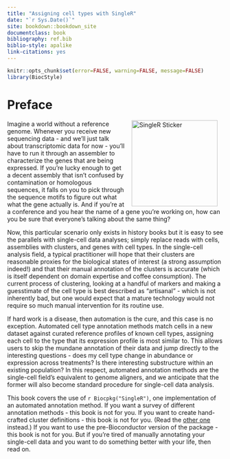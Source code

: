 ```yaml
--- 
title: "Assigning cell types with SingleR"
date: "`r Sys.Date()`"
site: bookdown::bookdown_site
documentclass: book
bibliography: ref.bib
biblio-style: apalike
link-citations: yes
---
```


```r
knitr::opts_chunk$set(error=FALSE, warning=FALSE, message=FALSE)
library(BiocStyle)
```

# Preface {-}

<a href="https://bioconductor.org/packages/SingleR"><img src="https://raw.githubusercontent.com/Bioconductor/BiocStickers/master/SingleR/SingleR_sticker_invert.png" width="200" alt="SingleR Sticker" align="right" style="margin: 0 1em 0 1em" /></a> 

Imagine a world without a reference genome.
Whenever you receive new sequencing data - and we'll just talk about transcriptomic data for now -
you'll have to run it through an assembler to characterize the genes that are being expressed.
If you're lucky enough to get a decent assembly that isn't confused by contamination or homologous sequences,
it falls on you to pick through the sequence motifs to figure out what what the gene actually is. 
And if you're at a conference and you hear the name of a gene you're working on,
how can you be sure that everyone's talking about the same thing?

Now, this particular scenario only exists in history books but it is easy to see the parallels with single-cell data analyses;
simply replace reads with cells, assemblies with clusters, and genes with cell types.
In the single-cell analysis field, a typical practitioner will hope that their clusters are reasonable proxies for the biological states of interest (a strong assumption indeed!) and that their manual annotation of the clusters is accurate (which is itself dependent on domain expertise and coffee consumption).
The current process of clustering, looking at a handful of markers and making a guesstimate of the cell type is best described as "artisanal" - which is not inherently bad, but one would expect that a mature technology would not require so much manual intervention for its routine use.

If hard work is a disease, then automation is the cure, and this case is no exception.
Automated cell type annotation methods match cells in a new dataset against curated reference profiles of known cell types, assigning each cell to the type that its expression profile is most similar to. 
This allows users to skip the mundane annotation of their data and jump directly to the interesting questions - does my cell type change in abundance or expression across treatments? Is there interesting substructure within an existing population?
In this respect, automated annotation methods are the single-cell field's equivalent to genome aligners,
and we anticipate that the former will also become standard procedure for single-cell data analysis.

This book covers the use of `r Biocpkg("SingleR")`, one implementation of an automated annotation method.
If you want a survey of different annotation methods - this book is not for you.
If you want to create hand-crafted cluster definitions - this book is not for you.
(Read the [other one](https://osca.bioconductor.org) instead.)
If you want to use the pre-Bioconductor version of the package - this book is not for you.
But if you're tired of manually annotating your single-cell data and you want to do something better with your life, then read on.
